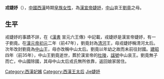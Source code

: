 '''戎婕妤'''（{{bd|?||?||catIdx=Rong戎婕妤}}），[[中國|中國]][[西漢|西漢]]時期[[皇族|皇族]][[女性|女性]]，為[[漢宣帝|漢宣帝]][[婕妤|婕妤]]，[[中山國_(漢朝)|中山]]哀王[[劉竟|劉竟]]之母。

== 生平 ==
戎婕妤的事蹟不詳，在《[[漢書|漢書]] 宣元六王傳》中記載，戎婕妤是漢宣帝婕妤，有一子劉竟。在[[漢元帝|漢元帝]][[初元|初元]]二年（前47年），劉竟封為[[清河郡|清河]]王，母戎婕妤稱清河太后。次年改封劉竟為[[中山國_(漢朝)|中山]]王，母亦改稱中山太后。劉竟以年幼之故而未前往封國。[[建昭|建昭]]四年（前35年），中山王劉竟逝世，葬於漢宣帝的[[漢杜陵|杜陵]]，[[諡號|諡號]]中山哀王。劉竟無子而亡，中山國除國，其母中山太后戎氏無所依靠，返回娘家居住。

{{漢朝人物小作品}}

{{DEFAULTSORT:Rong戎婕妤}}
[[Category:西漢妃嬪|Category:西漢妃嬪]]
[[Category:西漢王太后|Category:西漢王太后]]
[[Category:戎姓|Jie婕妤]]